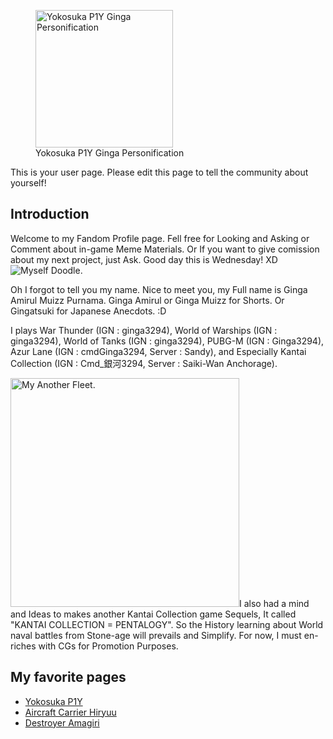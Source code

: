 [[File:70048134 p0 master1200.jpg|thumb|220px|right|Yokosuka P1Y Ginga Personification]]

This is your user page. Please edit this page to tell the community about yourself!

==Introduction==
Welcome to my Fandom Profile page. Fell free for Looking and Asking or Comment about in-game Meme Materials. Or If you want to give comission about my next project, just Ask. Good day this is Wednesday! XD[[File:62871112_p0_master1200.jpg|thumb|Myself Doodle.]]



Oh I forgot to tell you my name. Nice to meet you, my Full name is Ginga Amirul Muizz Purnama. Ginga Amirul or Ginga Muizz for Shorts. Or Gingatsuki for Japanese Anecdots. :D




I plays War Thunder (IGN : ginga3294), World of Warships (IGN : ginga3294), World of Tanks (IGN : ginga3294), PUBG-M (IGN : Ginga3294), Azur Lane (IGN : cmdGinga3294, Server : Sandy), and Especially Kantai Collection (IGN : Cmd_銀河3294, Server : Saiki-Wan Anchorage).

[[File:67442581_p0.png|thumb|366px|My Another Fleet.]]I also had a mind and Ideas to makes another Kantai Collection game Sequels, It called "KANTAI COLLECTION = PENTALOGY". So the History learning about World naval battles from Stone-age will prevails and Simplify. For now, I must en-riches with CGs for Promotion Purposes.

==My favorite pages==

* [https://kancolle.fandom.com/wiki/Ginga Yokosuka P1Y]
* [https://kancolle.fandom.com/wiki/Hiryuu Aircraft Carrier Hiryuu]
* [https://kancolle.fandom.com/wiki/Amagiri Destroyer Amagiri]